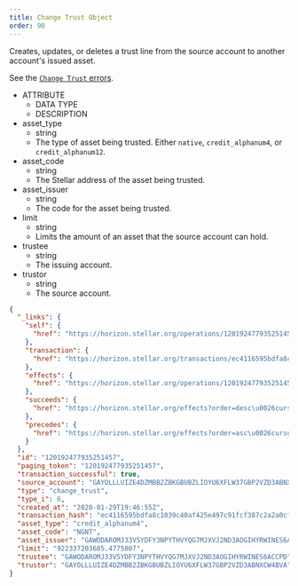 ```yaml
---
title: Change Trust Object
order: 90
---
```



Creates, updates, or deletes a trust line from the source account to another account's issued asset.

See the [`Change Trust` errors](../../../errors/result-codes/operation-specific/change-trust.mdx).

<AttributeTable>

- ATTRIBUTE
  - DATA TYPE
  - DESCRIPTION
- asset_type
  - string
  - The type of asset being trusted. Either `native`, `credit_alphanum4`, or `credit_alphanum12`.
- asset_code
  - string
  - The Stellar address of the asset being trusted.
- asset_issuer
  - string
  - The code for the asset being trusted.
- limit
  - string
  - Limits the amount of an asset that the source account can hold.
- trustee
  - string
  - The issuing account.
- trustor
  - string
  - The source account.

</AttributeTable>

<ExampleResponse>

```json
{
  "_links": {
    "self": {
      "href": "https://horizon.stellar.org/operations/120192477935251457"
    },
    "transaction": {
      "href": "https://horizon.stellar.org/transactions/ec4116595bdfa8c1039c40af425e497c91fcf387c2a2a0cfa1f3bf64733f1f23"
    },
    "effects": {
      "href": "https://horizon.stellar.org/operations/120192477935251457/effects"
    },
    "succeeds": {
      "href": "https://horizon.stellar.org/effects?order=desc\u0026cursor=120192477935251457"
    },
    "precedes": {
      "href": "https://horizon.stellar.org/effects?order=asc\u0026cursor=120192477935251457"
    }
  },
  "id": "120192477935251457",
  "paging_token": "120192477935251457",
  "transaction_successful": true,
  "source_account": "GAYOLLLUIZE4DZMBB2ZBKGBUBZLIOYU6XFLW37GBP2VZD3ABNXCW4BVA",
  "type": "change_trust",
  "type_i": 6,
  "created_at": "2020-01-29T19:46:55Z",
  "transaction_hash": "ec4116595bdfa8c1039c40af425e497c91fcf387c2a2a0cfa1f3bf64733f1f23",
  "asset_type": "credit_alphanum4",
  "asset_code": "NGNT",
  "asset_issuer": "GAWODAROMJ33V5YDFY3NPYTHVYQG7MJXVJ2ND3AOGIHYRWINES6ACCPD",
  "limit": "922337203685.4775807",
  "trustee": "GAWODAROMJ33V5YDFY3NPYTHVYQG7MJXVJ2ND3AOGIHYRWINES6ACCPD",
  "trustor": "GAYOLLLUIZE4DZMBB2ZBKGBUBZLIOYU6XFLW37GBP2VZD3ABNXCW4BVA"
}
```

</ExampleResponse>
